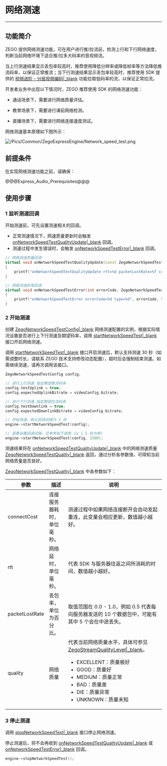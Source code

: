 # 网络测速

- - -

## 功能简介

ZEGO 提供网络测速功能，可在用户进行推/拉流前，检测上行和下行网络速度，判断当前网络环境下适合推/拉多大码率的音视频流。


当上行测速结果显示丢包率较高时，推荐使用降低分辨率或降低帧率等方法降低推流码率，以保证正常推流；当下行测速结果显示丢包率较高时，推荐使用 SDK 提供的 [视频进阶 - 分层视频编码\|_blank](#4433) 功能拉取低码率的流，以保证正常拉流。

开发者业务中出现以下情况时，ZEGO 推荐使用 SDK 的网络测速功能：

- 通话场景下，需要进行网络质量评估。

- 教育场景下，需要进行课前网络检测。

- 直播场景下，需要进行网络连接速度测试。


网络测速基本原理如下图所示：

![/Pics/Common/ZegoExpressEngine/Network_speed_test.png](http://doc.oa.zego.im/Pics/Common/ZegoExpressEngine/Network_speed_test.png)


## 前提条件

在实现网络测速功能之前，请确保：

@@@Express_Audio_Prerequisites@@@


## 使用步骤

### 1 监听测速回调

开始测速前，可先设置测速相关的回调。

- 正常测速情况下，网速质量更新时会触发 [onNetworkSpeedTestQualityUpdate\|_blank](@onNetworkSpeedTestQualityUpdate) 回调。
- 测速过程中发生错误时，会触发 [onNetworkSpeedTestError\|_blank](@onNetworkSpeedTestError) 回调。

```C++
// 网络测速质量回调
virtual void onNetworkSpeedTestQualityUpdate(const ZegoNetworkSpeedTestQuality& quality, ZegoNetworkSpeedTestType type)
{
    printf("onNetworkSpeedTestQualityUpdate rtt=%d packetLostRate=%f connectCost=%d type=%d", quality.rtt, quality.packetLostRate, quality.connectCost, type);
}

// 网络测速异常回调
virtual void onNetworkSpeedTestError(int errorCode, ZegoNetworkSpeedTestType type)
{
    printf("onNetworkSpeedTestError errorCode=%d type=%d", errorCode, type);
}
```

### 2 开始测速

创建 [ZegoNetworkSpeedTestConfig\|_blank](@-ZegoNetworkSpeedTestConfig) 网络测速配置的实例，根据实际情况设置是否进行上下行测速及期望码率，调用 [startNetworkSpeedTest\|_blank](@startNetworkSpeedTest) 接口开启网络测速。

<div class="mk-hint">


调用 [startNetworkSpeedTest\|_blank](@startNetworkSpeedTest) 接口开启测速后，默认支持测速 30 秒（如需调整时长，请联系 ZEGO 技术支持修改动态配置），超时后会强制结束测速。如需继续测速，请再次调用该接口。
</div>



```C++
ZegoNetworkSpeedTestConfig config;

// 进行上行测速 指定期望推流码率
config.testUplink = true;
config.expectedUplinkBitrate = videoConfig.bitrate;

// 进行下行测速 指定期望拉流码率
config.testDownlink = true;
config.expectedDownlinkBitrate = videoConfig.bitrate;

// 开始测速，默认回调间隔为 3 秒
engine->startNetworkSpeedTest(config);

// 若需设置回调间隔，可参考如下调用（以 1.5 秒为例）
engine->startNetworkSpeedTest(config, 1500);
```


测速结果将在 [onNetworkSpeedTestQualityUpdate\|_blank](@onNetworkSpeedTestQualityUpdate) 中的网络测速质量 [ZegoNetworkSpeedTestQuality\|_blank](@-ZegoNetworkSpeedTestQuality) 返回，通过分析各参数值，可得知当前网络质量是否良好。

[ZegoNetworkSpeedTestQuality\|_blank](@-ZegoNetworkSpeedTestQuality) 中各参数如下：

| 参数   | 描述   | 说明   |
| -----  | -----| -----|
| connectCost | 连接服务器耗时，单位毫秒。 | 测速过程中如果网络连接断开会自动发起重连，此变量会相应更新，数值越小越好。|
| rtt | 网络延时，单位毫秒。 | 代表 SDK 与服务器往返之间所消耗的时间，数值越小越好。 |
| packetLostRate | 丢包率，单位为百分比。 |  取值范围在 0.0 - 1.0，例如 0.5 代表每向服务器发送的 10 个数据包中，可能有其中 5 个会在中途丢失。 |
| quality | 网络质量 | 代表当前网络质量水平，具体可参见 [ZegoStreamQualityLevel\|_blank](@-ZegoStreamQualityLevel)。 <ul><li>EXCELLENT：质量极好</li><li>GOOD：质量好</li><li>MEDIUM：质量正常</li><li>BAD：质量差</li><li>DIE：质量异常</li><li>UNKNOWN：质量未知</li></ul>  |



### 3 停止测速

调用 [stopNetworkSpeedTest\|_blank](@stopNetworkSpeedTest) 接口停止网络测速。

停止测速后，将不会再收到 [onNetworkSpeedTestQualityUpdate\|_blank](@onNetworkSpeedTestQualityUpdate) 或 [onNetworkSpeedTestError\|_blank](@onNetworkSpeedTestError) 回调。

```C++
engine->stopNetworkSpeedTest();
```
